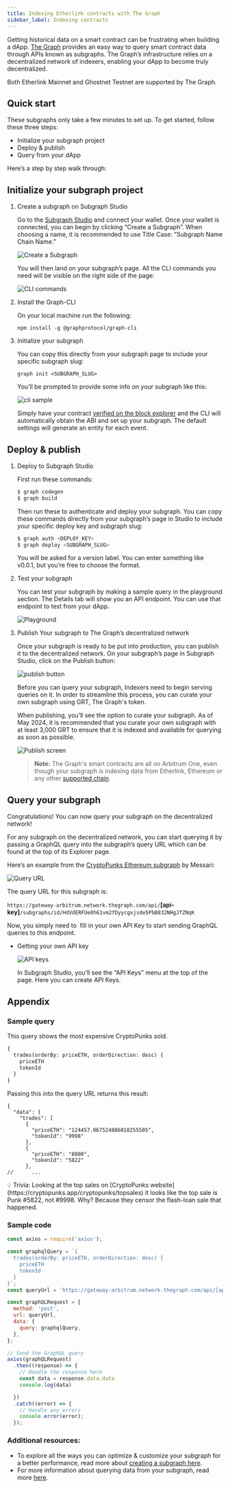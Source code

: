 ```yaml
---
title: Indexing Etherlink contracts with The Graph
sidebar_label: Indexing contracts
---
```



Getting historical data on a smart contract can be frustrating when building a dApp. [The Graph](https://thegraph.com/) provides an easy way to query smart contract data through APIs known as subgraphs. The Graph’s infrastructure relies on a decentralized network of indexers, enabling your dApp to become truly decentralized.

Both Etherlink Mainnet and Ghostnet Testnet are supported by The Graph.

## Quick start

These subgraphs only take a few minutes to set up. To get started, follow these three steps:

 - Initialize your subgraph project
 - Deploy & publish
 - Query from your dApp

Here’s a step by step walk through:

## Initialize your subgraph project

1. Create a subgraph on Subgraph Studio⁠

    Go to the [Subgraph Studio](https://thegraph.com/studio/) and connect your wallet. Once your wallet is connected, you can begin by clicking “Create a Subgraph”. When choosing a name, it is recommended to use Title Case: “Subgraph Name Chain Name.”

    ![Create a Subgraph](/img/thegraph-studio-create-subgraph.png)

    You will then land on your subgraph’s page. All the CLI commands you need will be visible on the right side of the page:

    ![CLI commands](/img/thegraph-studio-cli-commands.png)


2. Install the Graph-CLI⁠

    On your local machine run the following:
    ```
    npm install -g @graphprotocol/graph-cli
    ```

3. Initialize your subgraph⁠

    You can copy this directly from your subgraph page to include your specific subgraph slug:
    ```
    graph init <SUBGRAPH_SLUG>
    ```
    You’ll be prompted to provide some info on your subgraph like this:

    ![cli sample](/img/thegraph-thegraph-cli-initialize-output.png)

    Simply have your contract [verified on the block explorer](https://docs.etherlink.com/building-on-etherlink/verifying-contracts) and the CLI will automatically obtain the ABI and set up your subgraph. The default settings will generate an entity for each event. 

## Deploy & publish

1. Deploy to Subgraph Studio⁠

    First run these commands:

    ```bash
    $ graph codegen
    $ graph build
    ```

    Then run these to authenticate and deploy your subgraph. You can copy these commands directly from your subgraph’s page in Studio to include your specific deploy key and subgraph slug:

    ```bash
    $ graph auth <DEPLOY_KEY>
    $ graph deploy <SUBGRAPH_SLUG>
    ```

    You will be asked for a version label. You can enter something like v0.0.1, but you’re free to choose the format.

2. Test your subgraph⁠

    You can test your subgraph by making a sample query in the playground section. The Details tab will show you an API endpoint. You can use that endpoint to test from your dApp.

    ![Playground](/img/thegraph-studio-playground.png)


3. Publish Your subgraph to The Graph’s decentralized network

    Once your subgraph is ready to be put into production, you can publish it to the decentralized network. On your subgraph’s page in Subgraph Studio, click on the Publish button:

    ![publish button](/img/thegraph-studio-publish-button.png)


    Before you can query your subgraph, Indexers need to begin serving queries on it. In order to streamline this process, you can curate your own subgraph using GRT, The Graph's token.

    When publishing, you’ll see the option to curate your subgraph. As of May 2024, it is recommended that you curate your own subgraph with at least 3,000 GRT to ensure that it is indexed and available for querying as soon as possible.

    ![Publish screen](/img/thegraph-studio-publish-modal.png)

    > **Note:** The Graph's smart contracts are all on Arbitrum One, even though your subgraph is indexing data from Etherlink, Ethereum or any other [supported chain](https://thegraph.com/docs/en/developing/supported-networks/). 

## Query your subgraph

Congratulations! You can now query your subgraph on the decentralized network!

For any subgraph on the decentralized network, you can start querying it by passing a GraphQL query into the subgraph’s query URL which can be found at the top of its Explorer page.

Here’s an example from the [CryptoPunks Ethereum subgraph](https://thegraph.com/explorer/subgraphs/HdVdERFUe8h61vm2fDyycHgxjsde5PbB832NHgJfZNqK) by Messari:

![Query URL](/img/thegraph-query-url.png)


The query URL for this subgraph is:

`https://gateway-arbitrum.network.thegraph.com/api/`**[api-key]**`/subgraphs/id/HdVdERFUe8h61vm2fDyycgxjsde5PbB832NHgJfZNqK`

Now, you simply need to  fill in your own API Key to start sending GraphQL queries to this endpoint.

 - Getting your own API key

    ![API keys](/img/thegraph-query-api-key.png)

    In Subgraph Studio, you’ll see the “API Keys” menu at the top of the page. Here you can create API Keys.

## Appendix

### Sample query

This query shows the most expensive CryptoPunks sold.

```graphql
{
  trades(orderBy: priceETH, orderDirection: desc) {
    priceETH
    tokenId
  }
}

```

Passing this into the query URL returns this result:

```
{
  "data": {
    "trades": [
      {
        "priceETH": "124457.067524886018255505",
        "tokenId": "9998"
      },
      {
        "priceETH": "8000",
        "tokenId": "5822"
      },
//      ...
```

<aside>
💡 Trivia: Looking at the top sales on [CryptoPunks website](https://cryptopunks.app/cryptopunks/topsales) it looks like the top sale is Punk #5822, not #9998. Why? Because they censor the flash-loan sale that happened.

</aside>

### Sample code

```jsx
const axios = require('axios');

const graphqlQuery = `{
  trades(orderBy: priceETH, orderDirection: desc) {
    priceETH
    tokenId
  }
}`;
const queryUrl = 'https://gateway-arbitrum.network.thegraph.com/api/[api-key]/subgraphs/id/HdVdERFUe8h61vm2fDyycHgxjsde5PbB832NHgJfZNqK'

const graphQLRequest = {
  method: 'post',
  url: queryUrl,
  data: {
    query: graphqlQuery,
  },
};

// Send the GraphQL query
axios(graphQLRequest)
  .then((response) => {
    // Handle the response here
    const data = response.data.data
    console.log(data)

  })
  .catch((error) => {
    // Handle any errors
    console.error(error);
  });
```

### Additional resources:

- To explore all the ways you can optimize & customize your subgraph for a better performance, read more about [creating a subgraph here](https://thegraph.com/docs/en/developing/creating-a-subgraph/).
- For more information about querying data from your subgraph, read more [here](https://thegraph.com/docs/en/querying/querying-the-graph/).